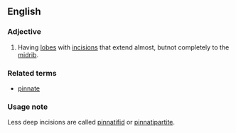 ==English==
===Adjective===
{{en-adj|-}}
# {{botany}} {{qualifier|leaves}} Having [[lobe]]s with [[incision]]s that extend almost, butnot completely to the [[midrib]].

===Related terms===
*[[pinnate]]

===Usage note===
Less deep incisions are called [[pinnatifid]] or [[pinnatipartite]].